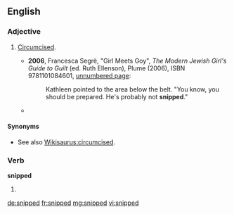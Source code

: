 ==English==

===Adjective===
{{en-adj|-}}

# {{informal}} [[circumcised|Circumcised]].
#* '''2006''', Francesca Segrè, "Girl Meets Goy", ''The Modern Jewish Girl's Guide to Guilt'' (ed. Ruth Ellenson), Plume (2006), ISBN 9781101084601, [http://books.google.com/books?id=jUV1eFGVs0gC&pg=PT161 unnumbered page]:
#*: Kathleen pointed to the area below the belt. "You know, you should be prepared. He's probably not '''snipped'''."
#* {{seemoreCites}}

====Synonyms====
*See also [[Wikisaurus:circumcised]].

===Verb===
'''snipped'''

# {{past of|snip}}

[[de:snipped]]
[[fr:snipped]]
[[mg:snipped]]
[[vi:snipped]]